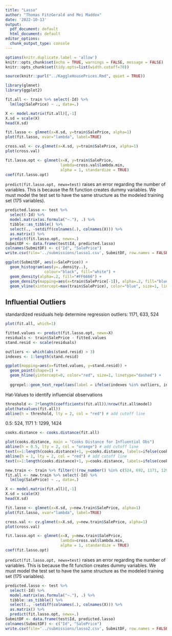 ```yaml
---
title: "Lasso"
author: "Thomas FitzGerald and Mei Maddox"
date: '2022-10-13'
output:
  pdf_document: default
  html_document: default
editor_options: 
  chunk_output_type: console
---
```


```r
options(knitr.duplicate.label = 'allow')
knitr::opts_chunk$set(echo = TRUE, warnings = FALSE, message = FALSE)
knitr::opts_chunk$set(tidy.opts=list(width.cutoff=70))
```

```r
source(knitr::purl("../KaggleHousePrices.Rmd", quiet = TRUE))
```

```r
library(glmnet)
library(ggplot2)
```

```r
fit.all <- train %>% select(-Id) %>% 
  lm(log(SalePrice) ~ ., data=.)
```


```r
X <- model.matrix(fit.all)[,-1]
X.sd = scale(X)
head(X.sd)
```

```r
fit.lasso <- glmnet(x=X.sd, y=train$SalePrice, alpha=1)
plot(fit.lasso, xvar="lambda", label=TRUE)
```

```r
cross.val <- cv.glmnet(x=X.sd, y=train$SalePrice, alpha=1)
plot(cross.val)
```


```r
fit.lasso.opt <- glmnet(x=X, y=train$SalePrice, 
                        lambda=cross.val$lambda.min, 
                        alpha = 1, standardize = TRUE)
coef(fit.lasso.opt)
```

`predict(fit.lasso.opt, newx=test)` raises an error regarding the number of variables. This is because the fit function creates dummy variables. We must model the test set to have the same structure as the modeled training set (175 variables).

```r
predicted.lasso <- test %>% 
  select(-Id) %>% 
  model.matrix(as.formula("~."), .) %>%
  tibble::as_tibble() %>%
  select(., -setdiff(colnames(.), colnames(X))) %>%
  as.matrix() %>%
  predict(fit.lasso.opt, newx=.)
SubmitDF <- data.frame(test$Id, predicted.lasso)
colnames(SubmitDF) <- c("Id", "SalePrice")
write.csv(file='../submissions/lasso1.csv', SubmitDF, row.names = FALSE)
```


```r
ggplot(SubmitDF, aes(x=SalePrice)) + 
  geom_histogram(aes(y=..density..), 
                 colour="black", fill="white") +
  geom_density(alpha=.2, fill="#FF6666") +
  geom_density(mapping=aes(x=train$SalePrice[-1]), alpha=.2, fill="blue") +
  geom_vline(xintercept=max(train$SalePrice), color="blue", size=1, linetype="dashed")
```

## Influential Outliers

standardized residuals help determine regression outliers: 1171, 633, 524
```r
plot(fit.all, which=1)
```


```r
fitted.values <- predict(fit.lasso.opt, newx=X)
residuals <- train$SalePrice - fitted.values
stand.resid <- scale(residuals)

outliers <- which(abs(stand.resid) > 3)
indexes <- 1:length(stand.resid)

ggplot(mapping=aes(x=fitted.values, y=stand.resid)) +
  geom_point(shape=1) +
  geom_hline(yintercept=0, color="red", size=1, linetype="dashed") +
  
  ggrepel::geom_text_repel(aes(label = ifelse(indexes %in% outliers, indexes, "")))
```


Hat-Values to identify influencial observations
```r
threshold <- 2*length(coefficients(fit.all))/nrow(fit.all$model)
plot(hatvalues(fit.all))
abline(h = threshold, lty = 2, col = "red") # add cutoff line
```

0.5: 524, 1171
1: 1299, 1424
```r
cooks.distance <- cooks.distance(fit.all)

plot(cooks.distance, main = "Cooks Distance for Influential Obs")
abline(h = 0.5, lty = 2, col = "orange") # add cutoff line
text(x=1:length(cooks.distance)+1, y=cooks.distance, labels=ifelse(cooks.distance>0.5, names(cooks.distance),""), col="orange")
abline(h = 1, lty = 2, col = "red") # add cutoff line
text(x=1:length(cooks.distance)+1, y=cooks.distance, labels=ifelse(cooks.distance>1, names(cooks.distance),""), col="red")  # add labels
```





```r
new.train <- train %>% filter(!(row_number() %in% c(524, 692, 1171, 1299, 1424)))
fit.all <- new.train %>% select(-Id) %>%
  lm(log(SalePrice) ~ ., data=.)
```


```r
X <- model.matrix(fit.all)[,-1]
X.sd = scale(X)
head(X.sd)
```

```r
fit.lasso <- glmnet(x=X.sd, y=new.train$SalePrice, alpha=1)
plot(fit.lasso, xvar="lambda", label=TRUE)
```

```r
cross.val <- cv.glmnet(x=X.sd, y=new.train$SalePrice, alpha=1)
plot(cross.val)
```

```r
fit.lasso.opt <- glmnet(x=X, y=new.train$SalePrice, 
                        lambda=cross.val$lambda.min, 
                        alpha = 1, standardize = TRUE)
coef(fit.lasso.opt)
```

`predict(fit.lasso.opt, newx=test)` raises an error regarding the number of variables. This is because the fit function creates dummy variables. We must model the test set to have the same structure as the modeled training set (175 variables).

```r
predicted.lasso <- test %>% 
  select(-Id) %>% 
  model.matrix(as.formula("~."), .) %>%
  tibble::as_tibble() %>%
  select(., -setdiff(colnames(.), colnames(X))) %>%
  as.matrix() %>%
  predict(fit.lasso.opt, newx=.)
SubmitDF <- data.frame(test$Id, predicted.lasso)
colnames(SubmitDF) <- c("Id", "SalePrice")
write.csv(file='../submissions/lasso2.csv', SubmitDF, row.names = FALSE)
```
